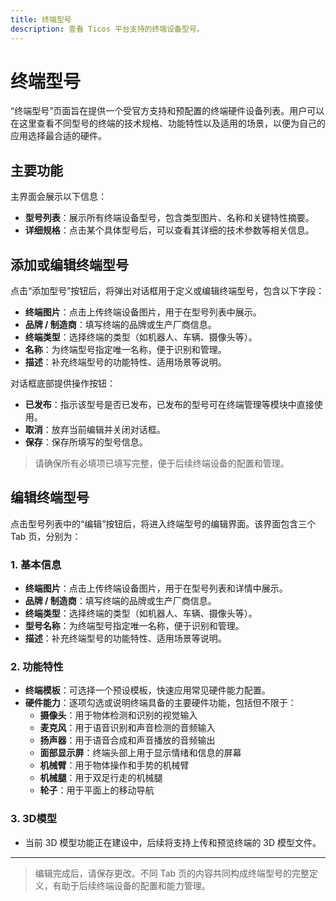 ```yaml
---
title: 终端型号
description: 查看 Ticos 平台支持的终端设备型号。
---
```


# 终端型号

“终端型号”页面旨在提供一个受官方支持和预配置的终端硬件设备列表。用户可以在这里查看不同型号的终端的技术规格、功能特性以及适用的场景，以便为自己的应用选择最合适的硬件。

## 主要功能

主界面会展示以下信息：

- **型号列表**：展示所有终端设备型号，包含类型图片、名称和关键特性摘要。
- **详细规格**：点击某个具体型号后，可以查看其详细的技术参数等相关信息。

## 添加或编辑终端型号

点击“添加型号”按钮后，将弹出对话框用于定义或编辑终端型号，包含以下字段：

- **终端图片**：点击上传终端设备图片，用于在型号列表中展示。
- **品牌 / 制造商**：填写终端的品牌或生产厂商信息。
- **终端类型**：选择终端的类型（如机器人、车辆、摄像头等）。
- **名称**：为终端型号指定唯一名称，便于识别和管理。
- **描述**：补充终端型号的功能特性、适用场景等说明。

对话框底部提供操作按钮：

- **已发布**：指示该型号是否已发布，已发布的型号可在终端管理等模块中直接使用。
- **取消**：放弃当前编辑并关闭对话框。
- **保存**：保存所填写的型号信息。

> 请确保所有必填项已填写完整，便于后续终端设备的配置和管理。

## 编辑终端型号

点击型号列表中的“编辑”按钮后，将进入终端型号的编辑界面。该界面包含三个 Tab 页，分别为：

### 1. 基本信息

- **终端图片**：点击上传终端设备图片，用于在型号列表和详情中展示。
- **品牌 / 制造商**：填写终端的品牌或生产厂商信息。
- **终端类型**：选择终端的类型（如机器人、车辆、摄像头等）。
- **型号名称**：为终端型号指定唯一名称，便于识别和管理。
- **描述**：补充终端型号的功能特性、适用场景等说明。

### 2. 功能特性

- **终端模板**：可选择一个预设模板，快速应用常见硬件能力配置。
- **硬件能力**：逐项勾选或说明终端具备的主要硬件功能，包括但不限于：
    - **摄像头**：用于物体检测和识别的视觉输入
    - **麦克风**：用于语音识别和声音检测的音频输入
    - **扬声器**：用于语音合成和声音播放的音频输出
    - **面部显示屏**：终端头部上用于显示情绪和信息的屏幕
    - **机械臂**：用于物体操作和手势的机械臂
    - **机械腿**：用于双足行走的机械腿
    - **轮子**：用于平面上的移动导航

### 3. 3D模型

- 当前 3D 模型功能正在建设中，后续将支持上传和预览终端的 3D 模型文件。

---

> 编辑完成后，请保存更改。不同 Tab 页的内容共同构成终端型号的完整定义，有助于后续终端设备的配置和能力管理。

